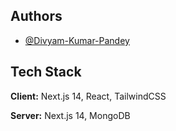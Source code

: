 
## Authors

- [@Divyam-Kumar-Pandey](https://github.com/Divyam-Kumar-Pandey)


## Tech Stack

**Client:** Next.js 14, React, TailwindCSS

**Server:** Next.js 14, MongoDB

